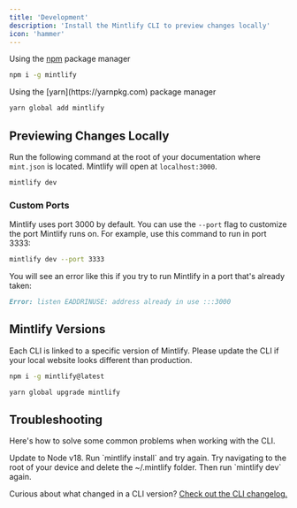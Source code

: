 ```yaml
---
title: 'Development'
description: 'Install the Mintlify CLI to preview changes locally'
icon: 'hammer'
---
```


<Tabs>
  <Tab title="npm">

Using the [npm](https://www.npmjs.com) package manager

```bash Terminal
npm i -g mintlify
```

  </Tab>
  <Tab title="yarn">
  Using the [yarn](https://yarnpkg.com) package manager

```bash Terminal
yarn global add mintlify
```

  </Tab>
</Tabs>

## Previewing Changes Locally

Run the following command at the root of your documentation where `mint.json` is located. Mintlify will open at `localhost:3000`.

```bash Running Mintlify
mintlify dev
```

### Custom Ports

Mintlify uses port 3000 by default. You can use the `--port` flag to customize the port Mintlify runs on. For example, use this command to run in port 3333:

```bash Running Mintlify with a custom port
mintlify dev --port 3333
```

You will see an error like this if you try to run Mintlify in a port that's already taken:

```md Example error message when port is busy
Error: listen EADDRINUSE: address already in use :::3000
```

## Mintlify Versions

Each CLI is linked to a specific version of Mintlify. Please update the CLI if your local website looks different than production.

<CodeGroup>

```bash Update with npm
npm i -g mintlify@latest
```

```bash Update with yarn
yarn global upgrade mintlify
```

</CodeGroup>

## Troubleshooting

Here's how to solve some common problems when working with the CLI.

<AccordionGroup>
  <Accordion title="Mintlify is not loading">
    Update to Node v18. Run `mintlify install` and try again.
  </Accordion>
  <Accordion title="Getting an unknown error">
    Try navigating to the root of your device and delete the ~/.mintlify folder.
    Then run `mintlify dev` again.
  </Accordion>
</AccordionGroup>

Curious about what changed in a CLI version? [Check out the CLI changelog.](/changelog/command-line)
